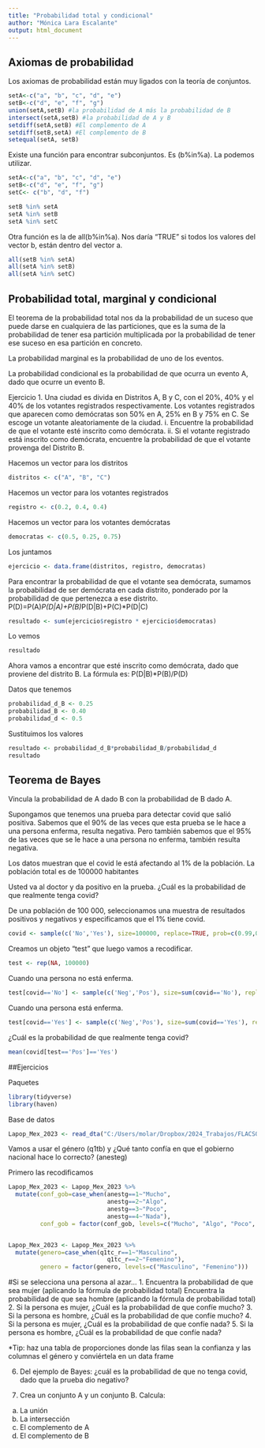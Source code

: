 ---
title: "Probabilidad total y condicional"
author: "Mónica Lara Escalante"
output: html_document
---

## Axiomas de probabilidad

Los axiomas de probabilidad están muy ligados con la teoría de conjuntos.

```{r}
setA<-c("a", "b", "c", "d", "e")
setB<-c("d", "e", "f", "g")
union(setA,setB) #la probabilidad de A más la probabilidad de B
intersect(setA,setB) #la probabilidad de A y B
setdiff(setA,setB) #El complemento de A
setdiff(setB,setA) #El complemento de B
setequal(setA, setB)
```


Existe una función para encontrar subconjuntos. Es (b%in%a). La podemos utilizar.

```{r}
setA<-c("a", "b", "c", "d", "e")
setB<-c("d", "e", "f", "g")
setC<- c("b", "d", "f")
```

```{r}
setB %in% setA 
setA %in% setB 
setA %in% setC
```

Otra función es la de all(b%in%a). Nos daría "TRUE" si todos los valores del
vector b, están dentro del vector a.
```{r}
all(setB %in% setA) 
all(setA %in% setB)
all(setA %in% setC)

```

## Probabilidad total, marginal y condicional

El teorema de la probabilidad total nos da la probabilidad de un suceso que puede darse en cualquiera de las particiones, que es la suma de la probabilidad de tener esa partición multiplicada por la probabilidad de tener ese suceso en esa partición en concreto.

La probabilidad marginal es la probabilidad de uno de los eventos.

La probabilidad condicional es la probabilidad de que ocurra un evento A, dado
que ocurre un evento B.


Ejercicio 1. Una ciudad es divida en Distritos A, B y C, con el 20%, 40% y el 40% de los votantes registrados respectivamente. Los votantes registrados que aparecen como demócratas son 50% en A, 25% en B y 75% en C. Se escoge un votante aleatoriamente de la ciudad. 
i. Encuentre la probabilidad de que el votante esté inscrito como demócrata.
ii. Si el votante registrado está inscrito como demócrata, encuentre la probabilidad de que el votante provenga del 
Distrito B. 

Hacemos un vector para los distritos
```{r}
distritos <- c("A", "B", "C")
```

Hacemos un vector para los votantes registrados
```{r}
registro <- c(0.2, 0.4, 0.4)
```

Hacemos un vector para los votantes demócratas
```{r}
democratas <- c(0.5, 0.25, 0.75)
```

Los juntamos
```{r}
ejercicio <- data.frame(distritos, registro, democratas)
```

Para encontrar la probabilidad de que el votante sea demócrata, sumamos la probabilidad de ser demócrata en cada distrito, ponderado por la probabilidad de que pertenezca a ese distrito.
P(D)=P(A)*P(D|A)+P(B)*P(D|B)+P(C)*P(D|C)

```{r}
resultado <- sum(ejercicio$registro * ejercicio$democratas)
```

Lo vemos
```{r}
resultado
```

Ahora vamos a encontrar que esté inscrito como demócrata, dado que proviene del distrito B.
La fórmula es: P(D|B)*P(B)/P(D)

Datos que tenemos
```{r}
probabilidad_d_B <- 0.25
probabilidad_B <- 0.40
probabilidad_d <- 0.5
```
Sustituimos los valores
```{r}
resultado <- probabilidad_d_B*probabilidad_B/probabilidad_d
resultado
```

## Teorema de Bayes

Vincula la probabilidad de A dado B con la probabilidad de B dado A. 

Supongamos que tenemos una prueba para detectar covid que salió positiva. 
Sabemos que el 90% de las veces que esta prueba se le hace a una persona enferma,
resulta negativa. Pero también sabemos que el 95% de las veces que se le hace
a una persona no enferma, también resulta negativa. 

Los datos muestran que el covid le está afectando al 1% de la población. La 
población total es de 100000 habitantes

Usted va al doctor y da positivo en la prueba. ¿Cuál es la probabilidad de que 
realmente tenga covid?

De una población de 100 000, seleccionamos una muestra de resultados positivos 
y negativos y especificamos que el 1% tiene covid.

```{r}
covid <- sample(c('No','Yes'), size=100000, replace=TRUE, prob=c(0.99,0.01))

```

Creamos un objeto "test" que luego vamos a recodificar.
```{r}
test <- rep(NA, 100000)
```

Cuando una persona no está enferma.
```{r}
test[covid=='No'] <- sample(c('Neg','Pos'), size=sum(covid=='No'), replace=TRUE, prob=c(0.95,0.05))
```

Cuando una persona está enferma.
```{r}
test[covid=='Yes'] <- sample(c('Neg','Pos'), size=sum(covid=='Yes'), replace=TRUE, prob=c(0.1, 0.9))
```


¿Cuál es la probabilidad de que realmente tenga covid?

```{r}
mean(covid[test=='Pos']=='Yes')
```

##Ejercicios

Paquetes
```{r}
library(tidyverse)
library(haven)
```

Base de datos

```{r}
Lapop_Mex_2023 <- read_dta("C:/Users/molar/Dropbox/2024_Trabajos/FLACSO/Taller estadística/Datos/Lapop_Mex_2023.dta")
```

Vamos a usar el género (q1tb) y ¿Qué tanto confía en que el gobierno nacional hace lo correcto? (anesteg)

Primero las recodificamos
```{r}
Lapop_Mex_2023 <- Lapop_Mex_2023 %>% 
  mutate(conf_gob=case_when(anestg==1~"Mucho",
                            anestg==2~"Algo",
                            anestg==3~"Poco",
                            anestg==4~"Nada"),
         conf_gob = factor(conf_gob, levels=c("Mucho", "Algo", "Poco", "Nada"))) 


Lapop_Mex_2023 <- Lapop_Mex_2023 %>% 
  mutate(genero=case_when(q1tc_r==1~"Masculino",
                            q1tc_r==2~"Femenino"),
         genero = factor(genero, levels=c("Masculino", "Femenino"))) 

```


#Si se selecciona una persona al azar...
1. Encuentra la probabilidad de que sea mujer (aplicando la fórmula de probabilidad total)
Encuentra la probabilidad de que sea hombre (aplicando la fórmula de probabilidad total)
2. Si la persona es mujer, ¿Cuál es la probabilidad de que confíe mucho?
3. Si la persona es hombre, ¿Cuál es la probabilidad de que confíe mucho?
4. Si la persona es mujer, ¿Cuál es la probabilidad de que confíe nada?
5. Si la persona es hombre, ¿Cuál es la probabilidad de que confíe nada?

*Tip: haz una tabla de proporciones donde las filas sean la confianza y las columnas el género y conviértela en un data frame

6. Del ejemplo de Bayes: ¿cuál es la probabilidad de que no tenga covid, dado que
la prueba dio negativo?

7. Crea un conjunto A y un conjunto B. Calcula:
a) La unión
b) La intersección
c) El complemento de A
d) El complemento de B



